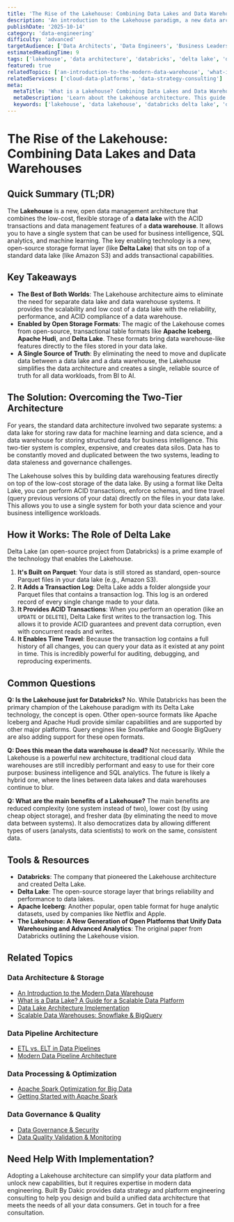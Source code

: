 ```yaml
---
title: 'The Rise of the Lakehouse: Combining Data Lakes and Data Warehouses'
description: 'An introduction to the Lakehouse paradigm, a new data architecture that combines the benefits of data lakes and data warehouses into a single platform.'
publishDate: '2025-10-14'
category: 'data-engineering'
difficulty: 'advanced'
targetAudience: ['Data Architects', 'Data Engineers', 'Business Leaders']
estimatedReadingTime: 9
tags: ['lakehouse', 'data architecture', 'databricks', 'delta lake', 'data engineering']
featured: true
relatedTopics: ['an-introduction-to-the-modern-data-warehouse', 'what-is-a-data-lake', 'data-lake-architecture-implementation', 'scalable-data-warehouses-snowflake-bigquery', 'etl-vs-elt-in-data-pipelines', 'apache-spark-optimization-big-data', 'modern-data-pipeline-architecture', 'data-governance-security', 'data-quality-validation-monitoring', 'getting-started-with-apache-spark']
relatedServices: ['cloud-data-platforms', 'data-strategy-consulting']
meta:
  metaTitle: 'What is a Lakehouse? Combining Data Lakes and Data Warehouses'
  metaDescription: 'Learn about the Lakehouse architecture. This guide explains how platforms like Databricks Delta Lake combine the flexibility of a data lake with the reliability of a data warehouse.'
  keywords: ['lakehouse', 'data lakehouse', 'databricks delta lake', 'data architecture']
---
```


# The Rise of the Lakehouse: Combining Data Lakes and Data Warehouses

## Quick Summary (TL;DR)

The **Lakehouse** is a new, open data management architecture that combines the low-cost, flexible storage of a **data lake** with the ACID transactions and data management features of a **data warehouse**. It allows you to have a single system that can be used for business intelligence, SQL analytics, and machine learning. The key enabling technology is a new, open-source storage format layer (like **Delta Lake**) that sits on top of a standard data lake (like Amazon S3) and adds transactional capabilities.

## Key Takeaways

- **The Best of Both Worlds**: The Lakehouse architecture aims to eliminate the need for separate data lake and data warehouse systems. It provides the scalability and low cost of a data lake with the reliability, performance, and ACID compliance of a data warehouse.
- **Enabled by Open Storage Formats**: The magic of the Lakehouse comes from open-source, transactional table formats like **Apache Iceberg**, **Apache Hudi**, and **Delta Lake**. These formats bring data warehouse-like features directly to the files stored in your data lake.
- **A Single Source of Truth**: By eliminating the need to move and duplicate data between a data lake and a data warehouse, the Lakehouse simplifies the data architecture and creates a single, reliable source of truth for all data workloads, from BI to AI.

## The Solution: Overcoming the Two-Tier Architecture

For years, the standard data architecture involved two separate systems: a data lake for storing raw data for machine learning and data science, and a data warehouse for storing structured data for business intelligence. This two-tier system is complex, expensive, and creates data silos. Data has to be constantly moved and duplicated between the two systems, leading to data staleness and governance challenges.

The Lakehouse solves this by building data warehousing features directly on top of the low-cost storage of the data lake. By using a format like Delta Lake, you can perform ACID transactions, enforce schemas, and time travel (query previous versions of your data) directly on the files in your data lake. This allows you to use a single system for both your data science and your business intelligence workloads.

## How it Works: The Role of Delta Lake

Delta Lake (an open-source project from Databricks) is a prime example of the technology that enables the Lakehouse.

1.  **It's Built on Parquet**: Your data is still stored as standard, open-source Parquet files in your data lake (e.g., Amazon S3).
2.  **It Adds a Transaction Log**: Delta Lake adds a folder alongside your Parquet files that contains a transaction log. This log is an ordered record of every single change made to your data.
3.  **It Provides ACID Transactions**: When you perform an operation (like an `UPDATE` or `DELETE`), Delta Lake first writes to the transaction log. This allows it to provide ACID guarantees and prevent data corruption, even with concurrent reads and writes.
4.  **It Enables Time Travel**: Because the transaction log contains a full history of all changes, you can query your data as it existed at any point in time. This is incredibly powerful for auditing, debugging, and reproducing experiments.

## Common Questions

**Q: Is the Lakehouse just for Databricks?**
No. While Databricks has been the primary champion of the Lakehouse paradigm with its Delta Lake technology, the concept is open. Other open-source formats like Apache Iceberg and Apache Hudi provide similar capabilities and are supported by other major platforms. Query engines like Snowflake and Google BigQuery are also adding support for these open formats.

**Q: Does this mean the data warehouse is dead?**
Not necessarily. While the Lakehouse is a powerful new architecture, traditional cloud data warehouses are still incredibly performant and easy to use for their core purpose: business intelligence and SQL analytics. The future is likely a hybrid one, where the lines between data lakes and data warehouses continue to blur.

**Q: What are the main benefits of a Lakehouse?**
The main benefits are reduced complexity (one system instead of two), lower cost (by using cheap object storage), and fresher data (by eliminating the need to move data between systems). It also democratizes data by allowing different types of users (analysts, data scientists) to work on the same, consistent data.

## Tools & Resources

- **Databricks**: The company that pioneered the Lakehouse architecture and created Delta Lake.
- **Delta Lake**: The open-source storage layer that brings reliability and performance to data lakes.
- **Apache Iceberg**: Another popular, open table format for huge analytic datasets, used by companies like Netflix and Apple.
- **The Lakehouse: A New Generation of Open Platforms that Unify Data Warehousing and Advanced Analytics**: The original paper from Databricks outlining the Lakehouse vision.

## Related Topics

### Data Architecture & Storage
- [An Introduction to the Modern Data Warehouse](/topics/an-introduction-to-the-modern-data-warehouse)
- [What is a Data Lake? A Guide for a Scalable Data Platform](/topics/what-is-a-data-lake)
- [Data Lake Architecture Implementation](/topics/data-lake-architecture-implementation)
- [Scalable Data Warehouses: Snowflake & BigQuery](/topics/scalable-data-warehouses-snowflake-bigquery)

### Data Pipeline Architecture
- [ETL vs. ELT in Data Pipelines](/topics/etl-vs-elt-in-data-pipelines)
- [Modern Data Pipeline Architecture](/topics/modern-data-pipeline-architecture)

### Data Processing & Optimization
- [Apache Spark Optimization for Big Data](/topics/apache-spark-optimization-big-data)
- [Getting Started with Apache Spark](/topics/getting-started-with-apache-spark)

### Data Governance & Quality
- [Data Governance & Security](/topics/data-governance-security)
- [Data Quality Validation & Monitoring](/topics/data-quality-validation-monitoring)

## Need Help With Implementation?

Adopting a Lakehouse architecture can simplify your data platform and unlock new capabilities, but it requires expertise in modern data engineering. Built By Dakic provides data strategy and platform engineering consulting to help you design and build a unified data architecture that meets the needs of all your data consumers. Get in touch for a free consultation.
